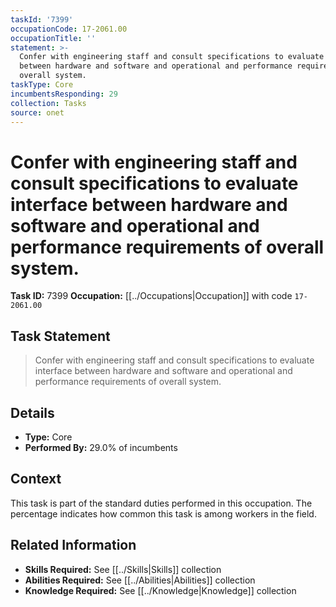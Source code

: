 ```yaml
---
taskId: '7399'
occupationCode: 17-2061.00
occupationTitle: ''
statement: >-
  Confer with engineering staff and consult specifications to evaluate interface
  between hardware and software and operational and performance requirements of
  overall system.
taskType: Core
incumbentsResponding: 29
collection: Tasks
source: onet
---
```

# Confer with engineering staff and consult specifications to evaluate interface between hardware and software and operational and performance requirements of overall system.

**Task ID:** 7399
**Occupation:** [[../Occupations|Occupation]] with code `17-2061.00`

## Task Statement

> Confer with engineering staff and consult specifications to evaluate interface between hardware and software and operational and performance requirements of overall system.

## Details

- **Type:** Core
- **Performed By:** 29.0% of incumbents

## Context

This task is part of the standard duties performed in this occupation. The percentage indicates how common this task is among workers in the field.

## Related Information

- **Skills Required:** See [[../Skills|Skills]] collection
- **Abilities Required:** See [[../Abilities|Abilities]] collection
- **Knowledge Required:** See [[../Knowledge|Knowledge]] collection
